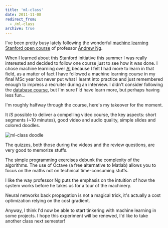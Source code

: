 ```yaml
---
title: 'ml-class'
date: 2011-11-08
redirect_from:
  - /ml-class
archive: true
---
```


I've been pretty busy lately following the wonderful
[machine learning Stanford open course](http://www.ml-class.org/) of professor
[Andrew Ng](http://ai.stanford.edu/~ang/).

When I learned about this Stanford initiative this summer I was really
interested and decided to follow one course just to see how it was done. I chose
machine learning over [AI](https://www.ai-class.com/) because I felt I had more
to learn in that field, as a matter of fact I have followed a machine learning
course in my final MSc year but never put what I learnt into practice and just
remembered enough to impress a recruiter during an interview. I didn't consider
following the [database course](http://www.db-class.org/), but I'm sure I'ld
have learn more, but perhaps having less fun...

I'm roughly halfway through the course, here's my takeover for the moment.

It _IS_ possible to deliver a compelling video course, the key aspects: short
segments (~10 minutes), good video and audio quality, simple slides and colored
doodles.

![ml-class doodle](./ml-class.png)

The quizzes, both those during the videos and the review questions, are very
good to memorize stuffs.

The simple programming exercises debunk the complexity of the algorithms. The
use of Octave (a free alternative to Matlab) allows you to focus on the maths
not on technical time-consuming stuffs.

I like the way professor Ng puts the emphasis on the intuition of how the system
works before he takes us for a tour of the machinery.

Neural networks back propagation is not a magical trick, it's actually a cost
optimization relying on the cost gradient.

Anyway, I think I'd now be able to start tinkering with machine learning in some
projects. I hope this experiment will be renewed, I'd like to take another class
next semester!
